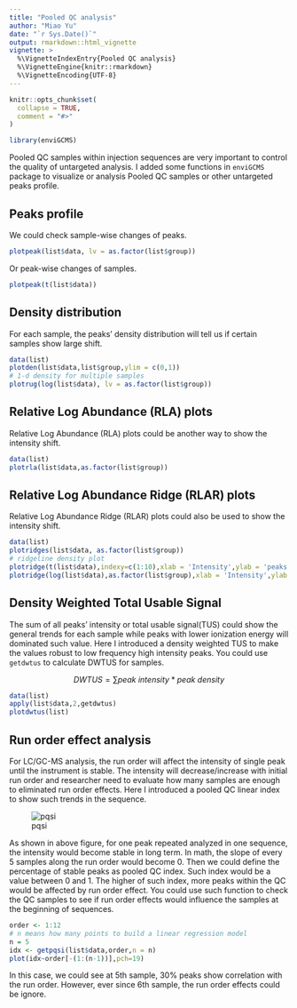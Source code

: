 ```yaml
---
title: "Pooled QC analysis"
author: "Miao Yu"
date: "`r Sys.Date()`"
output: rmarkdown::html_vignette
vignette: >
  %\VignetteIndexEntry{Pooled QC analysis}
  %\VignetteEngine{knitr::rmarkdown}
  %\VignetteEncoding{UTF-8}
---
```


```r
knitr::opts_chunk$set(
  collapse = TRUE,
  comment = "#>"
)
```

```r
library(enviGCMS)
```

Pooled QC samples within injection sequences are very important to control the quality of untargeted analysis. I added some functions in `enviGCMS` package to visualize or analysis Pooled QC samples or other untargeted peaks profile.

## Peaks profile

We could check sample-wise changes of peaks.

```r
plotpeak(list$data, lv = as.factor(list$group))
```

Or peak-wise changes of samples.

```r
plotpeak(t(list$data))
```


## Density distribution

For each sample, the peaks' density distribution will tell us if certain samples show large shift.

```r
data(list)
plotden(list$data,list$group,ylim = c(0,1))
# 1-d density for multiple samples
plotrug(log(list$data), lv = as.factor(list$group))
```

## Relative Log Abundance (RLA) plots

Relative Log Abundance (RLA) plots could be another way to show the intensity shift.

```r
data(list)
plotrla(list$data,as.factor(list$group))
```

## Relative Log Abundance Ridge (RLAR) plots

Relative Log Abundance Ridge (RLAR) plots could also be used to show the intensity shift.

```r
data(list)
plotridges(list$data, as.factor(list$group))
# ridgeline density plot
plotridge(t(list$data),indexy=c(1:10),xlab = 'Intensity',ylab = 'peaks')
plotridge(log(list$data),as.factor(list$group),xlab = 'Intensity',ylab = 'peaks')
```


## Density Weighted Total Usable Signal

The sum of all peaks' intensity or total usable signal(TUS) could show the general trends for each sample while peaks with lower ionization energy will dominated such value. Here I introduced a density weighted TUS to make the values robust to low frequency high intensity peaks. You could use `getdwtus` to calculate DWTUS for samples.

$$DWTUS = \sum peak\ intensity * peak\ density$$

```r
data(list)
apply(list$data,2,getdwtus)
plotdwtus(list)
```

## Run order effect analysis

For LC/GC-MS analysis, the run order will affect the intensity of single peak until the instrument is stable. The intensity will decrease/increase with initial run order and researcher need to evaluate how many samples are enough to eliminated run order effects. Here I introduced a pooled QC linear index to show such trends in the sequence. 

![pqsi](https://yufree.github.io/presentation/figure/pooledQC.png)

As shown in above figure, for one peak repeated analyzed in one sequence, the intensity would become stable in long term. In math, the slope of every 5 samples along the run order would become 0. Then we could define the percentage of stable peaks as pooled QC index. Such index would be a value between 0 and 1. The higher of such index, more peaks within the QC would be affected by run order effect. You could use such function to check the QC samples to see if run order effects would influence the samples at the beginning of sequences.

```r
order <- 1:12
# n means how many points to build a linear regression model
n = 5
idx <- getpqsi(list$data,order,n = n)
plot(idx~order[-(1:(n-1))],pch=19)
```

In this case, we could see at 5th sample, 30% peaks show correlation with the run order. However, ever since 6th sample, the run order effects could be ignore.



